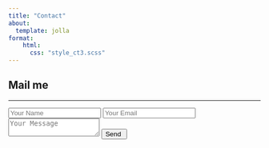 ```yaml
---
title: "Contact"
about:
  template: jolla
format: 
    html:
      css: "style_ct3.scss"
---
```


```{=html}
<!DOCTYPE html>
<html lang="en">
<head>
    <meta charset="UTF-8">
    <meta name="viewport" content="width=device-width, initial-scale=1.0">
    <title>Contact</title>
    <link rel="stylesheet" href="styles.css"> 
</head>
<body>
    <div class="contact-container">
        <form action="https://api.web3forms.com/submit" method="POST" class="contact-left">
            <div class="contact-left-title">
                <h2>Mail me</h2>
                <hr>
            </div>
            <input type="hidden" name="access_key" value="06b8edd5-b593-46dd-a30b-113d5e98d2bc">
            <input type="text" name="name" placeholder="Your Name" class="contact-inputs" required>
            <input type="email" name="email" placeholder="Your Email" class="contact-inputs" required>
            <textarea name="message" placeholder="Your Message" class="contact-inputs" required></textarea>
            <button type="submit">Send <img src="arrow_icon.png" alt=""></button>
        </form>
        <div class="contact-right">
            <img src="Ed.jpg" alt="">
        </div>
    </div>
</body>
</html>
```
